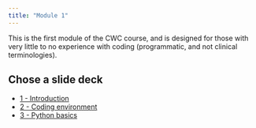 ```yaml
---
title: "Module 1"
---
```


This is the first module of the CWC course, and is designed for those with very little to no experience with coding (programmatic, and not clinical terminologies).

## Chose a slide deck

<ul>
  <li><a href="slides/1-introduction.html" target="_blank">1 - Introduction</a></li>
  <li><a href="slides/2-coding-environment.html" target="_blank">2 - Coding environment</a></li>
  <li><a href="slides/3-python-basics.html" target="_blank">3 - Python basics</a></li>
</ul>